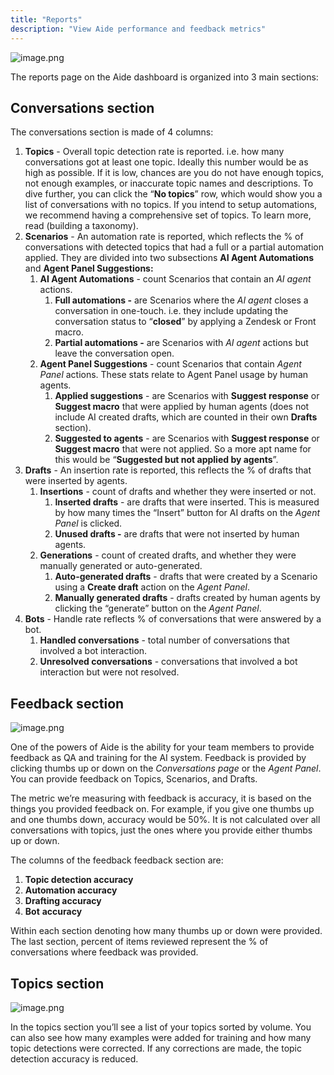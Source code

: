 ```yaml
---
title: "Reports"
description: "View Aide performance and feedback metrics"
---
```


![image.png](/images/image%2034.png)

The reports page on the Aide dashboard is organized into 3 main sections:

## **Conversations section**

The conversations section is made of 4 columns:

1. **Topics** - Overall topic detection rate is reported. i.e. how many conversations got at least one topic. Ideally this number would be as high as possible. If it is low, chances are you do not have enough topics, not enough examples, or inaccurate topic names and descriptions. To dive further, you can click the “**No topics**” row, which would show you a list of conversations with no topics. If you intend to setup automations, we recommend having a comprehensive set of topics. To learn more, read (building a taxonomy).
2. **Scenarios** - An automation rate is reported, which reflects the % of conversations with detected topics that had a full or a partial automation applied. They are divided into two subsections **AI Agent Automations** and **Agent Panel Suggestions:**
   1. **AI Agent Automations** - count Scenarios that contain an _AI agent_ actions.
      1. **Full automations -** are Scenarios where the _AI agent_ closes a conversation in one-touch. i.e. they include updating the conversation status to “**closed**” by applying a Zendesk or Front macro.
      2. **Partial automations -** are Scenarios with _AI agent_ actions but leave the conversation open.
   2. **Agent Panel Suggestions** - count Scenarios that contain _Agent Panel_ actions. These stats relate to Agent Panel usage by human agents.
      1. **Applied suggestions** - are Scenarios with **Suggest response** or **Suggest macro** that were applied by human agents (does not include AI created drafts, which are counted in their own **Drafts** section).
      2. **Suggested to agents** - are Scenarios with **Suggest response** or **Suggest macro** that were not applied. So a more apt name for this would be “**Suggested but not applied by agents**”.
3. **Drafts** - An insertion rate is reported, this reflects the % of drafts that were inserted by agents.
   1. **Insertions** - count of drafts and whether they were inserted or not.
      1. **Inserted drafts** - are drafts that were inserted. This is measured by how many times the “Insert” button for AI drafts on the _Agent Panel_ is clicked.
      2. **Unused drafts -** are drafts that were not inserted by human agents.
   2. **Generations** - count of created drafts, and whether they were manually generated or auto-generated.
      1. **Auto-generated drafts** - drafts that were created by a Scenario using a **Create draft** action on the _Agent Panel_.
      2. **Manually generated drafts** - drafts created by human agents by clicking the “generate” button on the _Agent Panel_.
4. **Bots** - Handle rate reflects % of conversations that were answered by a bot.
   1. **Handled conversations** - total number of conversations that involved a bot interaction.
   2. **Unresolved conversations** - conversations that involved a bot interaction but were not resolved.

## **Feedback section**

![image.png](/images/image%2035.png)

One of the powers of Aide is the ability for your team members to provide feedback as QA and training for the AI system. Feedback is provided by clicking thumbs up or down on the _Conversations page_ or the _Agent Panel_. You can provide feedback on Topics, Scenarios, and Drafts.

The metric we’re measuring with feedback is accuracy, it is based on the things you provided feedback on. For example, if you give one thumbs up and one thumbs down, accuracy would be 50%. It is not calculated over all conversations with topics, just the ones where you provide either thumbs up or down.

The columns of the feedback feedback section are:

1. **Topic detection accuracy**
2. **Automation accuracy**
3. **Drafting accuracy**
4. **Bot** **accuracy**

Within each section denoting how many thumbs up or down were provided. The last section, percent of items reviewed represent the % of conversations where feedback was provided.

## **Topics section**

![image.png](/images/image%2036.png)

In the topics section you’ll see a list of your topics sorted by volume. You can also see how many examples were added for training and how many topic detections were corrected. If any corrections are made, the topic detection accuracy is reduced.
